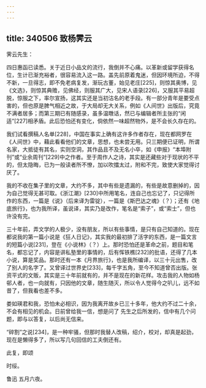 ```yaml
---
---
---
```

title: 340506 致杨霁云
---




霁云先生：

四日惠函已读悉。关于近日小品文的流行，我倒并不心痛。以革新或留学获得名位，生计已渐充裕者，很容易流入这一路。盖先前原着鬼迷，但因环境所迫，不得不新，一旦得志，即不免老病复发，渐玩古董，始见老庄[225]，则惊其奥博，见《文选》，则惊其典赡，见佛经，则服其广大，见宋人语录[226]，又服其平易超脱，惊服之下，率尔宣扬，这其实还是当初沽名的老手段。有一部分青年是要受点害的，但也原是脾气相近之故，于大局却无大关系，例如《人间世》出版后，究竟不满者居多；而第三期已有随感录，虽多温暾话，然已与编辑者所主张的“闲适”[227]相矛盾。此后恐怕还有变化，倘依然一味超然物外，是不会长久存在的。

我们试看撰稿人名单[228]，中国在事实上确有这许多作者存在，现在都网罗在《人间世》中，藉此看看他们的文章，思想，也未尝无用。只三期便已证明，所谓名家，大抵徒有其名，实则空洞，其作品且不及无名小卒，如《申报》“本埠附刊”或“业余周刊”[229]中之作者。至于周作人之诗，其实是还藏些对于现状的不平的，但太隐晦，已为一般读者所不憭，加以吹擂太过，附和不完，致使大家觉得讨厌了。

我的不收在集子里的文章，大约不多，其中有些是遗漏的，有些是故意删掉的，因为自己觉得无甚可取。《浙江潮》[230]中所用笔名，连自己也忘记了，只记得所作的东西，一篇是《说》（后来译为雷锭），一篇是《斯巴达之魂》（？）；还有《地底旅行》，也为我所译，虽说译，其实乃是改作，笔名是“索子”，或“索士”，但也许没有完。

三十年前，弄文学的人极少，没有朋友，所以有些事情，是只有自己知道的。现在都说我的第一篇小说是《狂人日记》，其实我的最初排了活字的东西，是一篇文言的短篇小说[231]，登在《小说林》（？）上。那时恐怕还是革命之前，题目和笔名，都忘记了，内容是讲私塾里的事情的，后有恽铁樵[232]的批语，还得了几本小说，算是奖品。那时还有一本《月界旅行》，也是我所编译，以三十元出售，改了别人的名字了。又曾译过世界史[233]，每千字五角，至今不知道曾否出版。张资平式的文贩，其实是三十年前就有的，并不是现在的新花样。攻击我的人物如杨邨人者，也一向就有，只因他的文章，随生随灭，所以令人觉得今之叭儿，远不如昔了，但我看也差不多。

娄如瑛君和我，恐怕未必相识，因为我离开故乡已三十多年，他大约不过二十余，不会有相见的机会。日前曾给我一信，想是问了 先生之后所发的，信中有几个问题，即与以答复，以后尚无信来。

“碎割”之说[234]，是一种牢骚，但那时我替人改稿，绍介，校对，却真是起劲，现在是懒得多了，所以写几句回信的工夫倒还有。

此复，即颂

时绥。

鲁迅 五月六夜。